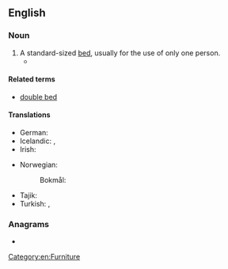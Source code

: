 ==English==

===Noun===
{{en-noun}}

# A standard-sized [[bed]], usually for the use of only one person.
#*{{quote-song|en|1978|author={{w|Bob Marlry}}|{{w|Bob Marley and the Wailers}}|{{w|Is This Love (Bob Marley and the Wailers song)|Is This Love}}|album={{w|Kaya (album)|Kaya}}|passage=We'll be together<br>With a roof right over our heads<br>We'll share the shelter<br>Of my '''single bed'''}}

====Related terms====
* [[double bed]]

====Translations====
{{trans-top|bed for one person}}
* German: {{t+|de|Einzelbett|n}}
* Icelandic: {{t|is|einbreitt rúm|n}}, {{t|is|einstaklingsrúm|n}}
* Irish: {{t|ga|leaba shingil|f}}
{{trans-mid}}
* Norwegian:
*: Bokmål: {{t|nb|enkeltseng|m|f}}
* Tajik: {{t|tg|кати яккаса}}
* Turkish: {{t+|tr|tekli yatak}}, {{t+|tr|tek kişilik yatak}}
{{trans-bottom}}

===Anagrams===
* {{anagrams|en|a=bdeegilns|beslinged|bleedings}}

[[Category:en:Furniture]]